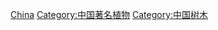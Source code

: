 {{commonscat}}

[[Category:各國著名樹木|China]]
[[Category:中国著名植物|Category:中国著名植物]]
[[Category:中国树木|Category:中国树木]]